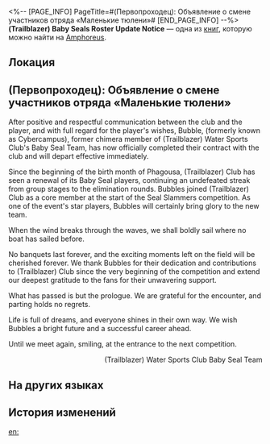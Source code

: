 <%-- [PAGE_INFO]
PageTitle=#(Первопроходец): Объявление о смене участников отряда «Маленькие тюлени»#
[END_PAGE_INFO] --%>
{{Дополнить}}
{{Книга Инфобокс
|id           = 515
|partIds      = 190842
|Название     = (Trailblazer) Baby Seals Roster Update Notice
|Изображение  = Предмет Книга Амфореус 1.png
|Мир          = Amphoreus
|Томов        = 1
|Автор        = <!--нужно добавить-->
|Описание     = Official announcement from the (Trailblazer) Aquatics Club regarding their Baby Seal Team.
|Том1         = {{tx}}
|Источник1    = {{tx|Отсутствует источник}}
|Персонажи    = Phagousa
|Фракции      = 
}}
'''(Trailblazer) Baby Seals Roster Update Notice''' — одна из [[Книги|книг]], которую можно найти на [[Amphoreus]].

==Локация==
{{Отметка карты|<!--название карты-->|<!--id отметки-->}}

==(Первопроходец): Объявление о смене участников отряда «Маленькие тюлени»==
After positive and respectful communication between the club and the player, and with full regard for the player's wishes, Bubble, (formerly known as Cybercampus), former chimera member of (Trailblazer) Water Sports Club's Baby Seal Team, has now officially completed their contract with the club and will depart effective immediately.

Since the beginning of the birth month of Phagousa, (Trailblazer) Club has seen a renewal of its Baby Seal players, continuing an undefeated streak from group stages to the elimination rounds. Bubbles joined (Trailblazer) Club as a core member at the start of the Seal Slammers competition. As one of the event's star players, Bubbles will certainly bring glory to the new team.

When the wind breaks through the waves, we shall boldly sail where no boat has sailed before.

No banquets last forever, and the exciting moments left on the field will be cherished forever. We thank Bubbles for their dedication and contributions to (Trailblazer) Club since the very beginning of the competition and extend our deepest gratitude to the fans for their unwavering support.

What has passed is but the prologue. We are grateful for the encounter, and parting holds no regrets.

Life is full of dreams, and everyone shines in their own way. We wish Bubbles a bright future and a successful career ahead.

Until we meet again, smiling, at the entrance to the next competition.

<div align="right">(Trailblazer) Water Sports Club Baby Seal Team</div>

==На других языках==
{{На других языках
|en   = (Trailblazer) Baby Seals Roster Update Notice
|zhs  = (开拓者)小海豹战队选手变动公告
|zht  = (開拓者)小海豹戰隊選手變動公告
|ja   = (開拓者)のリトル・アザラシチーム選手変更について
|ko   = (개척자) 물범팀 선수 변경 공지
|es   = Aviso de cambio de alineación del equipo de foquitas de (Trazacaminos)
|fr   = Annonce sur le remaniement de l'équipe des bébés phoques de ({{MC|м=Pionnier|ж=Pionnière}})
|ru   = (Первопроходец): Объявление о смене участников отряда «Маленькие тюлени»
|th   = ประกาศเปลี่ยนผู้เข้าแข่งขัน ของกลุ่มแมวน้ำ (ผู้บุกเบิก)
|vi   = Thông Báo Thay Đổi Tuyển Thủ Đội Hải Cẩu Nhỏ (Nhà Khai Phá)
|de   = Bekanntmachung über die Umbesetzung des Teams Seehündchen von (Trailblazer)
|id   = Pengumuman Perubahan Pemain Tim Anjing Laut Kecil (Trailblazer)
|pt   = Nota de Atualização do Esquadrão das Foquinhas de (Desbrava{{MC|м=dor|ж=dora}})
}}

==История изменений==
{{История изменений|3.5}}

[[en:]]